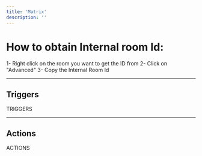 ```yaml
---
title: 'Matrix'
description: ''
---
```


# How to obtain Internal room Id:

1- Right click on the room you want to get the ID from
2- Click on "Advanced"
3- Copy the Internal Room Id

---

## Triggers

TRIGGERS

---

## Actions

ACTIONS
